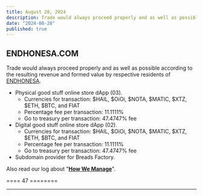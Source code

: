 ```yaml
---
title: August 28, 2024
description: Trade would always proceed properly and as well as possible according to the resulting revenue and formed value by respective residents of ENDHONESA.
date: "2024-08-28"
published: true
---
```


## ENDHONESA.COM

Trade would always proceed properly and as well as possible according to the resulting revenue and formed value by respective residents of [ENDHONESA](/profile/endhonesa).

- Physical good stuff online store dApp (03).
    - Currencies for transaction: $HAIL, $OiOi, $NOTA, $MATIC, $XTZ, $ETH, $BTC, and FIAT
    - Percentage fee per transaction: 11.1111%
    - Go to treasury per transaction: 47.4747% fee
- Digital good stuff online store dApp (02).
    - Currencies for transaction: $HAIL, $OiOi, $NOTA, $MATIC, $XTZ, $ETH, $BTC, and FIAT
    - Percentage fee per transaction: 11.1111%
    - Go to treasury per transaction: 47.4747% fee
- Subdomain provider for Breads Factory.

Also read our log about "**[How We Manage](/loggers/20240824)**".

==== 47 ========

---